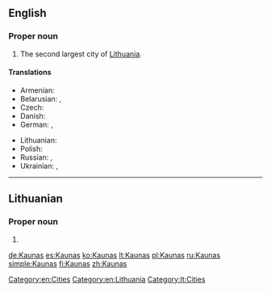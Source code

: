 ==English==
{{wikipedia}}

===Proper noun===
{{en-proper noun}}

# The second largest city of [[Lithuania]].

====Translations====
{{trans-top|city}}
* Armenian: {{t|hy|Կաունաս|tr=Kaunas}}
* Belarusian: {{t|be|Koўнa|n|tr=Kóŭna}},  {{t|be|Каўнас|m|tr=Káŭnas}}
* Czech: {{t|cs|Kaunas|m}}
* Danish: {{t|da|Kaunas}}
* German: {{t+|de|Kauen|n}}, {{t+|de|Kaunas|n}}
{{trans-mid}}
* Lithuanian: {{t+|lt|Kaunas|f}}
* Polish: {{t|pl|Kowno|n}}
* Russian: {{t|ru|Каунас|m|tr=Káunas}},  {{qualifier|obsolete}} {{t|ru|Ковно|n|tr=Kóvno}}
* Ukrainian: {{t|uk|Каунас|m|tr=Káunas}},  {{qualifier|obsolete}} {{t|uk|Ковно|tr=Kóvno}}
{{trans-bottom}}

[[Category:en:Cities]]
[[Category:en:Lithuania]]

----

==Lithuanian==

===Proper noun===
{{lt-proper noun}}

# {{l|en|Kaunas}}

[[Category:lt:Cities]]

[[de:Kaunas]]
[[es:Kaunas]]
[[ko:Kaunas]]
[[lt:Kaunas]]
[[pl:Kaunas]]
[[ru:Kaunas]]
[[simple:Kaunas]]
[[fi:Kaunas]]
[[zh:Kaunas]]